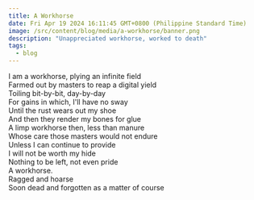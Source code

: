 ```yaml
---
title: A Workhorse
date: Fri Apr 19 2024 16:11:45 GMT+0800 (Philippine Standard Time)
image: /src/content/blog/media/a-workhorse/banner.png
description: "Unappreciated workhorse, worked to death"
tags:
  - blog
---
```


I am a workhorse, plying an infinite field\
Farmed out by masters to reap a digital yield\
Toiling bit-by-bit, day-by-day\
For gains in which, I'll have no sway\
Until the rust wears out my shoe\
And then they render my bones for glue\
A limp workhorse then, less than manure\
Whose care those masters would not endure\
Unless I can continue to provide\
I will not be worth my hide\
Nothing to be left, not even pride\
A workhorse.\
Ragged and hoarse\
Soon dead and forgotten as a matter of course
